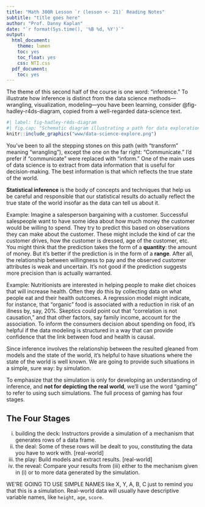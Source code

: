 ```yaml
---
title: "Math 300R Lesson `r (lesson <- 21)` Reading Notes"
subtitle: "title goes here"
author: "Prof. Danny Kaplan"
date: "`r format(Sys.time(), '%B %d, %Y')`"
output:
  html_document:
    theme: lumen
    toc: yes
    toc_float: yes
    css: NTI.css
  pdf_document:
    toc: yes
---
```


The theme of this second half of the course is one word: "inference." To illustrate how inference is distinct from the data science methods---wrangling, visualization, modeling---you have been learning, consider @fig-hadley-r4ds-diagram, copied from a well-regarded data-science text.

```r
#| label: fig-hadley-r4ds-diagram
#| fig.cap: "Schematic diagram illustrating a path for data exploration. From Wickham & Grolemund, [*R for Data Science*](https://r4ds.had.co.nz/explore-intro.html)"
knitr::include_graphics("www/data-science-explore.png")
```
You've been to all the stepping stones on this path (with "transform" meaning "wrangling"), except the one on the far right: "Communicate." I'd prefer if "communicate" were replaced with "inform." One of the main uses of data science is to extract from data information that is useful for decision-making. The best information is that which reflects the true state of the world. 

**Statistical inference** is the body of concepts and techniques that help us be careful and responsible that our statistical results do actually reflect the true state of the world insofar as the data can tell us about it.

Example: Imagine a salesperson bargaining with a customer. Successful salespeople want to have some idea about how much money the customer would be willing to spend. They try to predict this based on observations they can make about the customer. These might include the kind of car the customer drives, how the customer is dressed, age of the customer, etc. You might think that the prediction takes the form of a **quantity**: the amount of money. But it's better if the prediction is in the form of a **range**. After all, the relationship between willingness to pay and the observed customer attributes is weak and uncertain. It's not good if the prediction suggests more precision than is actually warranted.

Example: Nutritionists are interested in helping people to make diet choices that will increase health. Often they do this by collecting data on what people eat and their health outcomes. A regression model might indicate, for instance, that "organic" food is associated with a reduction in risk of an illness by, say, 20%. Skeptics could point out that "correlation is not causation," and that other factors, say family income, account for the association. To inform the consumers decision about spending on food, it's helpful if the data modeling is structured in a way that can provide confidence that the link between food and health is causal. 

Since inference involves the relationship between the resulted gleaned from models and the state of the world, it's helpful to have situations where the state of the world is well known. We are going to provide such situations in a simple, sure way: by simulation.

To emphasize that the simulation is only for developing an understanding of inference, and **not for depicting the real world**, we'll use the word "gaming" to refer to using such simulations. The full process of gaming has four stages.

::: {.callout-note icon=false}
## The Four Stages 
i. building the deck: Instructors provide a simulation of a mechanism that generates rows of a data frame.
ii. the deal: Some of these rows will be dealt to you, constituting the data you have to work with. [real-world]
iii. the play: Build models and extract results. [real-world]
iv. the reveal: Compare your results from (iii) either to the mechanism given in (i) or to more data generated by the simulation.
:::
    

WE'RE GOING TO USE SIMPLE NAMES like X, Y, A, B, C just to remind you that this is a simulation. Real-world data will usually have descriptive variable names, like `height`, `age`, `score`.


